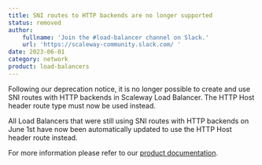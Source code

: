 ```yaml
---
title: SNI routes to HTTP backends are no longer supported
status: removed
author:
    fullname: 'Join the #load-balancer channel on Slack.'
    url: 'https://scaleway-community.slack.com/ '
date: 2023-06-01
category: network
product: load-balancers
---
```


Following our deprecation notice, it is no longer possible to create and use SNI routes with HTTP backends in Scaleway Load Balancer. The HTTP Host header route type must now be used instead.

All Load Balancers that were still using SNI routes with HTTP backends on June 1st have now been automatically updated to use the HTTP Host header route instead.

For more information please refer to our [product documentation](https://www.scaleway.com/en/docs/network/load-balancer/reference-content/sni-route-deprecation/).

